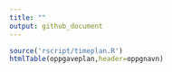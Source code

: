 ```yaml
---
title: ""
output: github_document
---
```


```r
source('rscript/timeplan.R')
htmlTable(oppgaveplan,header=oppgnavn)
```
